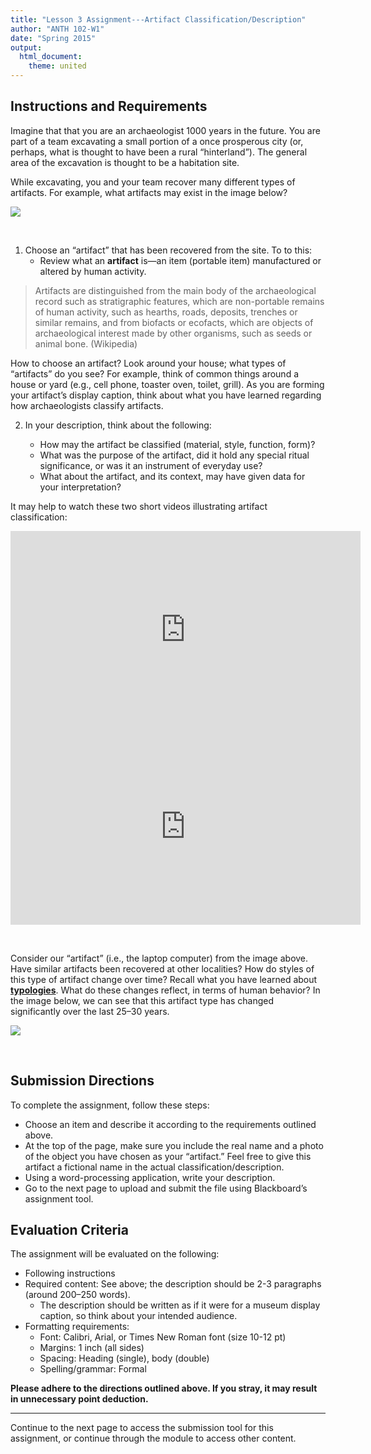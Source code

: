 ```yaml
---
title: "Lesson 3 Assignment---Artifact Classification/Description"
author: "ANTH 102-W1"
date: "Spring 2015"
output:
  html_document:
    theme: united
---
```


## Instructions and Requirements

Imagine that that you are an archaeologist 1000 years in the future. You are part of a team excavating a small portion of a once prosperous city (or, perhaps, what is thought to have been a rural "hinterland"). The general area of the excavation is thought to be a habitation site.

While excavating, you and your team recover many different types of artifacts. For example, what artifacts may exist in the image below?

![](ComputerArtifact.jpg)

<br>

1. Choose an "artifact" that has been recovered from the site. To to this:
    + Review what an __artifact__ is---an item (portable item) manufactured or altered by human activity.

> Artifacts are distinguished from the main body of the archaeological record such as stratigraphic features, which are non-portable remains of human activity, such as hearths, roads, deposits, trenches or similar remains, and from biofacts or ecofacts, which are objects of archaeological interest made by other organisms, such as seeds or animal bone. (Wikipedia)

How to choose an artifact? Look around your house; what types of "artifacts" do you see? For example, think of common things around a house or yard (e.g., cell phone, toaster oven, toilet, grill). As you are forming your artifact's display caption, think about what you have learned regarding how archaeologists classify artifacts.

2. In your description, think about the following:

    + How may the artifact be classified (material, style, function, form)?
    + What was the purpose of the artifact, did it hold any special ritual significance, or was it an instrument of everyday use?
    + What about the artifact, and its context, may have given data for your interpretation?
    
It may help to watch these two short videos illustrating artifact classification:

<iframe width="560" height="315" src="https://www.youtube.com/embed/VDNjORpTmj8?rel=0" frameborder="0" allowfullscreen></iframe>

<iframe width="560" height="315" src="https://www.youtube.com/embed/RcxQTr4BDs4?rel=0" frameborder="0" allowfullscreen></iframe>
<br>
    
Consider our "artifact" (i.e., the laptop computer) from the image above. Have similar artifacts been recovered at other localities? How do styles of this type of artifact change over time? Recall what you have learned about <a href="http://proteus.brown.edu/fieldarchaeology2014/20064" target="_blank"><b>typologies</b></a>. What do these changes reflect, in terms of human behavior? In the image below, we can see that this artifact type has changed significantly over the last 25--30 years.

![](ComputerArtifactChange.jpg)

<br>

## Submission Directions

To complete the assignment, follow these steps:

- Choose an item and describe it according to the requirements outlined above.
- At the top of the page, make sure you include the real name and a photo of the object you have chosen as your "artifact." Feel free to give this artifact a fictional name in the actual classification/description.
- Using a word-processing application, write your description.
- Go to the next page to upload and submit the file using Blackboard's assignment tool.


## Evaluation Criteria

The assignment will be evaluated on the following:

- Following instructions
- Required content: See above; the description should be 2-3 paragraphs (around 200--250 words).
    + The description should be written as if it were for a museum display caption, so think about your intended audience. 
- Formatting requirements:
    + Font: Calibri, Arial, or Times New Roman font (size 10-12 pt)
    + Margins: 1 inch (all sides)
    + Spacing: Heading (single), body (double)
    + Spelling/grammar: Formal

__Please adhere to the directions outlined above. If you stray, it may result in unnecessary point deduction.__

----

Continue to the next page to access the submission tool for this assignment, or continue through the module to access other content.